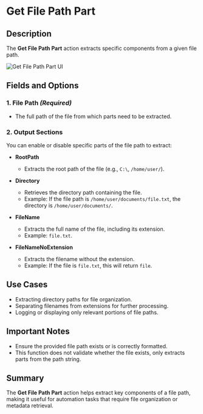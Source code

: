 # Get File Path Part

## Description

The **Get File Path Part** action extracts specific components from a given file path.

![Get File Path Part UI](../../assets/file/get-file-path-part.png)

## Fields and Options  

### 1. **File Path** *(Required)* 

- The full path of the file from which parts need to be extracted.  

### 2. **Output Sections**

You can enable or disable specific parts of the file path to extract:

- **RootPath**  
  - Extracts the root path of the file (e.g., `C:\`, `/home/user/`).  

- **Directory**  
  - Retrieves the directory path containing the file.  
  - Example: If the file path is `/home/user/documents/file.txt`, the directory is `/home/user/documents/`.  

- **FileName**  
  - Extracts the full name of the file, including its extension.  
  - Example: `file.txt`.  

- **FileNameNoExtension**  
  - Extracts the filename without the extension.  
  - Example: If the file is `file.txt`, this will return `file`.  

## Use Cases

- Extracting directory paths for file organization.  
- Separating filenames from extensions for further processing.  
- Logging or displaying only relevant portions of file paths.  

## Important Notes

- Ensure the provided file path exists or is correctly formatted.  
- This function does not validate whether the file exists, only extracts parts from the path string.  

## Summary

The **Get File Path Part** action helps extract key components of a file path, making it useful for automation tasks that require file organization or metadata retrieval.